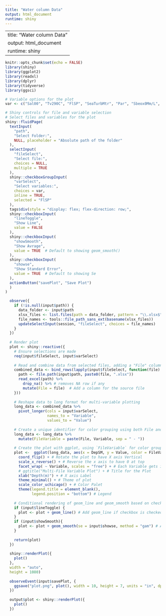 ```yaml
---
title: "Water column Data"
output: html_document
runtime: shiny
---
```


---
title: "Water column Data"
output: html_document
runtime: shiny
---

```r
knitr::opts_chunk$set(echo = FALSE)
library(shiny)
library(ggplot2)
library(readxl)
library(dplyr)
library(tidyverse)
library(ggsci)

# Variable options for the plot
var <- c("Sal00", "Tv290C", "FlSP", "SeaTurbMtr", "Par", "Sbeox0Mm/L", "Sbeox0PS", "AltM", "Flag")
```

```r
# Shiny controls for file and variable selection
# Select files and variables for the plot
shiny::fluidPage(
  textInput(
    "path",
    "Select Folder:",
    NULL, placeholder = "Absolute path of the folder"
  ),
  selectInput(
    "fileSelect",
    "Select file:",
    choices = NULL,
    multiple = TRUE
  ),
  shiny::checkboxGroupInput(
    "varSelect",
    "Select variables:",
    choices = var,
    inline = TRUE,
    selected = "FlSP"
  ),
  tags$div(style = "display: flex; flex-direction: row;",
  shiny::checkboxInput(
    "lineToggle",
    "Show Line",
    value = FALSE
  ),
  shiny::checkboxInput(
    "showSmooth",
    "Show Avrage",
    value = TRUE  # Default to showing geom_smooth()
  ),
  shiny::checkboxInput(
    "showse",
    "Show Standard Error",
    value = TRUE  # Default to showing Se
  ),
  actionButton("savePlot", "Save Plot")
  )
)


```

```r
  observe({
    if (!is.null(input$path)) {
      data_folder <- input$path
      xlsx_files <- list.files(path = data_folder, pattern = "\\.xlsx$", full.names = TRUE)
      file_names <- tools::file_path_sans_ext(basename(xlsx_files))
      updateSelectInput(session, "fileSelect", choices = file_names)
    }
  })
  
  # Render plot
  plot <- shiny::reactive({
    # Ensure selections are made
    req(input$fileSelect, input$varSelect)
    
    # Read and combine data from selected files, adding a "File" column
    combined_data <- bind_rows(lapply(input$fileSelect, function(file) {
      path <- file.path(input$path, paste0(file, ".xlsx"))
      read_excel(path) %>%
        drop_na() %>% # removes NA row if any
        mutate(File = file)  # Add a column for the source file
    }))
    
    # Reshape data to long format for multi-variable plotting
    long_data <- combined_data %>%
      pivot_longer(cols = input$varSelect,
                   names_to = "Variable",
                   values_to = "Value")
    
    # Create a unique identifier for color grouping using both File and Variable
    long_data <- long_data %>%
      mutate(FileVariable = paste(File, Variable, sep = " - "))
    
    # Create the plot with ggplot, using `FileVariable` for color grouping
    plot <-  ggplot(long_data, aes(x = DepSM, y = Value, color = FileVariable)) +
      coord_flip() + # Rotate the plot to have X axis Vertical
      scale_x_reverse() + # Reverse the x axis to have 0 at top
      facet_wrap( ~ Variable, scales = "free") + # Each Variable gets its own plot
      # ggtitle("Multi-File Variable Plot") + # Title for the Plot
      xlab("Depth(m)") + # X axis Label
      theme_minimal() + # Theme of plot
      scale_color_uchicago() + # Color Palet
      theme(legend.title = element_blank(),
            legend.position = "bottom") # Legend
    
    # Conditional rendering of geom_line and geom_smooth based on checkbox
    if (input$lineToggle) {
      plot <- plot + geom_line() # Add geom_line if checkbox is checked
    }
    if (input$showSmooth){
      plot <- plot + geom_smooth(se = input$showse, method = "gam") # Add geom_smooth if checkbox is checked
    }
    
    return(plot)
  })
  
  shiny::renderPlot({
    plot()
  },
  width = "auto",
  height = 1080)
  
  observeEvent(input$savePlot, {
    ggsave("plot.png", plot(), width = 10, height = 7, units = "in", dpi = 300)
  })
  
  output$plot <- shiny::renderPlot({
    plot()
  })

```
